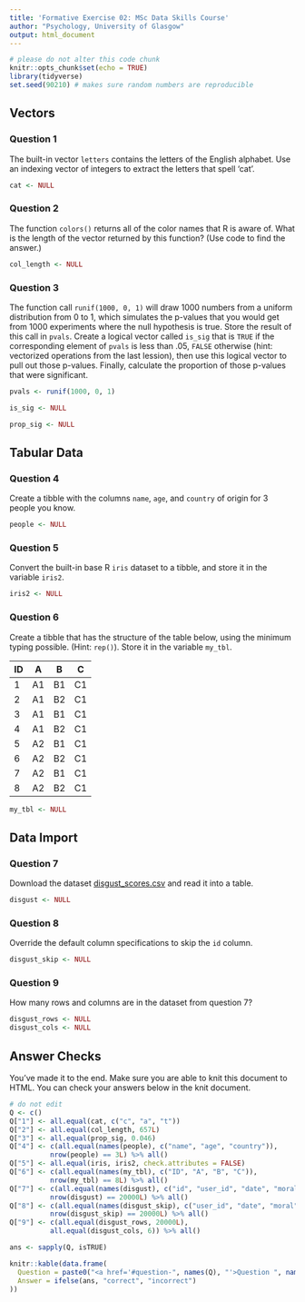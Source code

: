 ```yaml
---
title: 'Formative Exercise 02: MSc Data Skills Course'
author: "Psychology, University of Glasgow"
output: html_document
---
```


```r
# please do not alter this code chunk
knitr::opts_chunk$set(echo = TRUE)
library(tidyverse)
set.seed(90210) # makes sure random numbers are reproducible
```

## Vectors

### Question 1

The built-in vector `letters` contains the letters of the English alphabet.  Use an indexing vector of integers to extract the letters that spell 'cat'.

```r
cat <- NULL
```


### Question 2

The function `colors()` returns all of the color names that R is aware of. What is the length of the vector returned by this function? (Use code to find the answer.)

```r
col_length <- NULL
```

### Question 3

The function call `runif(1000, 0, 1)` will draw 1000 numbers from a uniform distribution from 0 to 1, which simulates the p-values that you would get from 1000 experiments where the null hypothesis is true. Store the result of this call in `pvals`. Create a logical vector called `is_sig` that is `TRUE` if the corresponding element of `pvals` is less than .05, `FALSE` otherwise (hint: vectorized operations from the last lession), then use this logical vector to pull out those p-values. Finally, calculate the proportion of those p-values that were significant.

```r
pvals <- runif(1000, 0, 1)

is_sig <- NULL

prop_sig <- NULL

```


## Tabular Data 

### Question 4

Create a tibble with the columns `name`, `age`, and `country` of origin for 3 people you know.

```r

people <- NULL

```


### Question 5

Convert the built-in base R `iris` dataset to a tibble, and store it in the variable `iris2`.

```r
iris2 <- NULL
```


### Question 6

Create a tibble that has the structure of the table below, using the minimum typing possible. (Hint: `rep()`).  Store it in the variable `my_tbl`.

ID |  A | B   | C
--|-----|-----|---
1	| A1	| B1	| C1	
2	| A1	| B2	| C1	
3	| A1	| B1	| C1	
4	| A1	| B2	| C1	
5	| A2	| B1	| C1	
6	| A2	| B2	| C1	
7	| A2	| B1	| C1	
8	| A2	| B2	| C1

```r
my_tbl <- NULL  
```


## Data Import

### Question 7

Download the dataset [disgust_scores.csv](https://psyteachr.github.io/msc-data-skills/data/disgust_scores.csv) and read it into a table.

```r
disgust <- NULL
```


### Question 8

Override the default column specifications to skip the `id` column.

```r
disgust_skip <- NULL
```

### Question 9
  
How many rows and columns are in the dataset from question 7?

```r
disgust_rows <- NULL
disgust_cols <- NULL
```


## Answer Checks

You've made it to the end. Make sure you are able to knit this document to HTML. You can check your answers below in the knit document.

```r
# do not edit
Q <- c()
Q["1"] <- all.equal(cat, c("c", "a", "t"))
Q["2"] <- all.equal(col_length, 657L)
Q["3"] <- all.equal(prop_sig, 0.046)
Q["4"] <- c(all.equal(names(people), c("name", "age", "country")),
          nrow(people) == 3L) %>% all()
Q["5"] <- all.equal(iris, iris2, check.attributes = FALSE)
Q["6"] <- c(all.equal(names(my_tbl), c("ID", "A", "B", "C")),
          nrow(my_tbl) == 8L) %>% all()
Q["7"] <- c(all.equal(names(disgust), c("id", "user_id", "date", "moral", "pathogen", "sexual")), 
          nrow(disgust) == 20000L) %>% all()
Q["8"] <- c(all.equal(names(disgust_skip), c("user_id", "date", "moral", "pathogen", "sexual")), 
          nrow(disgust_skip) == 20000L) %>% all()
Q["9"] <- c(all.equal(disgust_rows, 20000L),
          all.equal(disgust_cols, 6)) %>% all()

ans <- sapply(Q, isTRUE)

knitr::kable(data.frame(
  Question = paste0("<a href='#question-", names(Q), "'>Question ", names(Q), "</a>"),
  Answer = ifelse(ans, "correct", "incorrect")
))
```
